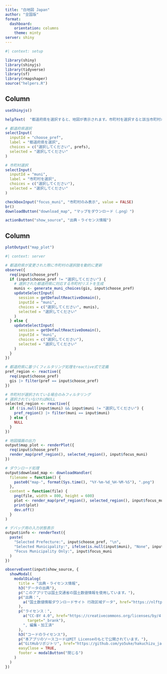 ```yaml
---
title: "白地図 Japan"
author: "全国版"
format: 
  dashboard:
    orientation: columns
    theme: minty
server: shiny
---
```


```r
#| context: setup

library(shiny)
library(shinyjs)
library(tidyverse)
library(sf)
library(rmapshaper)
source("helpers.R")
```

## Column {width=20%}

```r
useShinyjs()

helpText(  "都道府県を選択すると、地図が表示されます。市町村を選択すると該当市町村が色付けされます。")

# 都道府県選択
selectInput(
  inputId = "choose_pref",
  label = "都道府県を選択",
  choices = c("選択してください", prefs),
  selected = "選択してください"
)

# 市町村選択
selectInput(
  inputId = "muni",
  label = "市町村を選択",
  choices = c("選択してください"),
  selected = "選択してください"
)

checkboxInput("focus_muni", "市町村のみ表示", value = FALSE)
br()
downloadButton("download_map", "マップをダウンロード（.png）")

actionButton("show_source", "出典・ライセンス情報")
```

## Column {width=80%}

```r
plotOutput("map_plot")
```

```r
#| context: server

# 都道府県が変更された際に市町村の選択肢を動的に更新
observe({
  req(input$choose_pref)
  if (input$choose_pref != "選択してください") {
    # 選択された都道府県に対応する市町村リストを生成
    munis <- generate_muni_choices(gis, input$choose_pref)
    updateSelectInput(
      session = getDefaultReactiveDomain(),
      inputId = "muni",
      choices = c("選択してください", munis),
      selected = "選択してください"
    )
  } else {
    updateSelectInput(
      session = getDefaultReactiveDomain(),
      inputId = "muni",
      choices = c("選択してください"),
      selected = "選択してください"
    )
  }
})

# 都道府県に基づくフィルタリング処理をreactive式で定義
pref_region <- reactive({
  req(input$choose_pref)
  gis |> filter(pref == input$choose_pref)
})

# 市町村が選択されている場合のみフィルタリング
# 選択されていなければNULL
selected_region <- reactive({
  if (!is.null(input$muni) && input$muni != "選択してください") {
    pref_region() |> filter(muni == input$muni)
  } else {
    NULL
  }
})

# 地図描画の出力
output$map_plot <- renderPlot({
  req(input$choose_pref)
  render_map(pref_region(), selected_region(), input$focus_muni)
})

# ダウンロード処理
output$download_map <- downloadHandler(
  filename = function() {
    paste0("map-", format(Sys.time(), "%Y-%m-%d_%H-%M-%S"), ".png")
  },
  content = function(file) {
    png(file, width = 800, height = 600)
    plot <- render_map(pref_region(), selected_region(), input$focus_muni)
    print(plot)
    dev.off()
  }
)

# デバッグ用の入力状態表示
output$info <- renderText({
  paste(
    "Selected Prefecture:", input$choose_pref, "\n",
    "Selected Municipality:", ifelse(is.null(input$muni), "None", input$muni), "\n",
    "Focus Municipality Only:", input$focus_muni
  )
})

observeEvent(input$show_source, {
  showModal(
    modalDialog(
      title = "出典・ライセンス情報",
      h3("データの出典"),
      p("このアプリでは国土交通省の国土数値情報を使用しています。"),
      p("出典：", 
        a("国土数値情報ダウンロードサイト 行政区域データ", href="https://nlftp.mlit.go.jp/ksj/gml/datalist/KsjTmplt-N03-2024.html", target="_blank")
      ),
      p("ライセンス：",
        a("CC-BY 4.0", href="https://creativecommons.org/licenses/by/4.0/",
          target="_brank"),
        ", 編集・加工済"
      ),
      h3("コードのライセンス"),
      p("本アプリのソースコードはMIT Licenseのもとで公開されています。"),
      a("GitHubリポジトリ", href="https://github.com/yo5uke/hakuchizu_japan", target="_blank"),
      easyClose = TRUE,
      footer = modalButton("閉じる")
    )
  )
})
```


